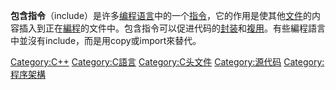 {{Expand language|1=en|time=2020-10-03T16:48:19+00:00}}
'''包含指令'''（include）是许多[[编程语言|编程语言]]中的一个[[編譯程式定向|指令]]，它的作用是使其他[[電腦檔案|文件]]的内容插入到正在[[編程|編程]]的文件中。包含指令可以促进代码的[[封裝_(物件導向程式設計)|封装]]和[[代碼複用|複用]]。有些編程語言中並沒有include，而是用copy或import來替代。

[[Category:C++|Category:C++]]
[[Category:C語言|Category:C語言]]
[[Category:C头文件|Category:C头文件]]
[[Category:源代码|Category:源代码]]
[[Category:程序架構|Category:程序架構]]